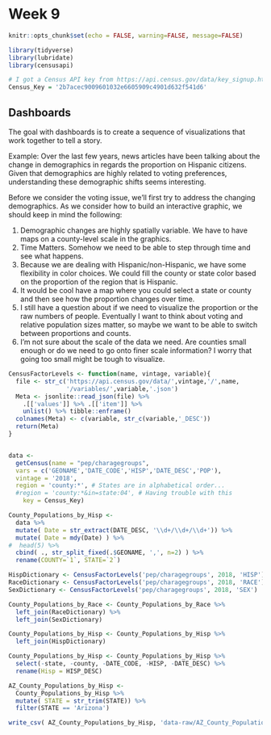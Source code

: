 # Week 9

```r
knitr::opts_chunk$set(echo = FALSE, warning=FALSE, message=FALSE)
```
```r
library(tidyverse)
library(lubridate)
library(censusapi)

# I got a Census API key from https://api.census.gov/data/key_signup.html 
Census_Key = '2b7acec9009601032e6605909c4901d632f541d6'

```

## Dashboards

The goal with dashboards is to create a sequence of visualizations that work together to tell a story. 

Example: Over the last few years, news articles have been talking about the change in demographics in regards the proportion on Hispanic citizens. Given that demographics are highly related to voting preferences, understanding these demographic shifts seems interesting.

Before we consider the voting issue, we'll first try to address the changing demographics. As we consider how to build an interactive graphic, we should keep in mind the following:

1. Demographic changes are highly spatially variable. We have to have maps on a county-level scale in the graphics.
2. Time Matters. Somehow we need to be able to step through time and see what happens.
3. Because we are dealing with Hispanic/non-Hispanic, we have some flexibility in color choices. We could fill the county or state color based on the proportion of the region that is Hispanic.
4. It would be cool have a map where you could select a state or county and then see how the proportion changes over time.
5. I still have a question about if we need to visualize the proportion or the raw numbers of people. Eventually I want to think about voting and relative population sizes matter, so maybe we want to be able to switch between proportions and counts.
6. I'm not sure about the scale of the data we need. Are counties small enough or do we need to go onto finer scale information? I worry that going too small might be tough to visualize.


```r
CensusFactorLevels <- function(name, vintage, variable){
  file <- str_c('https://api.census.gov/data/',vintage,'/',name,
                '/variables/',variable,'.json')
  Meta <- jsonlite::read_json(file) %>% 
    .[['values']] %>% .[['item']] %>% 
    unlist() %>% tibble::enframe() 
  colnames(Meta) <- c(variable, str_c(variable,'_DESC'))
  return(Meta)
}


data <- 
  getCensus(name = "pep/charagegroups",
  vars = c('GEONAME','DATE_CODE','HISP','DATE_DESC','POP'),
  vintage = '2018',
  region = 'county:*', # States are in alphabetical order...
  #region = 'county:*&in=state:04', # Having trouble with this
	key = Census_Key)

County_Populations_by_Hisp <- 
  data %>%
  mutate( Date = str_extract(DATE_DESC, '\\d+/\\d+/\\d+')) %>%
  mutate( Date = mdy(Date) ) %>%
#  head(5) %>%
  cbind( ., str_split_fixed(.$GEONAME, ',', n=2) ) %>%
  rename(COUNTY=`1`, STATE=`2`) 

HispDictionary <- CensusFactorLevels('pep/charagegroups', 2018, 'HISP')
RaceDictionary <- CensusFactorLevels('pep/charagegroups', 2018, 'RACE')
SexDictionary <- CensusFactorLevels('pep/charagegroups', 2018, 'SEX')

County_Populations_by_Race <- County_Populations_by_Race %>%
  left_join(RaceDictionary) %>%
  left_join(SexDictionary)

County_Populations_by_Hisp <- County_Populations_by_Hisp %>%
  left_join(HispDictionary) 

County_Populations_by_Hisp <- County_Populations_by_Hisp %>%
  select(-state, -county, -DATE_CODE, -HISP, -DATE_DESC) %>%
  rename(Hisp = HISP_DESC)

AZ_County_Populations_by_Hisp <- 
  County_Populations_by_Hisp %>%
  mutate( STATE = str_trim(STATE)) %>%
  filter(STATE == 'Arizona')

write_csv( AZ_County_Populations_by_Hisp, 'data-raw/AZ_County_Populations_by_Hisp.csv' )
```


